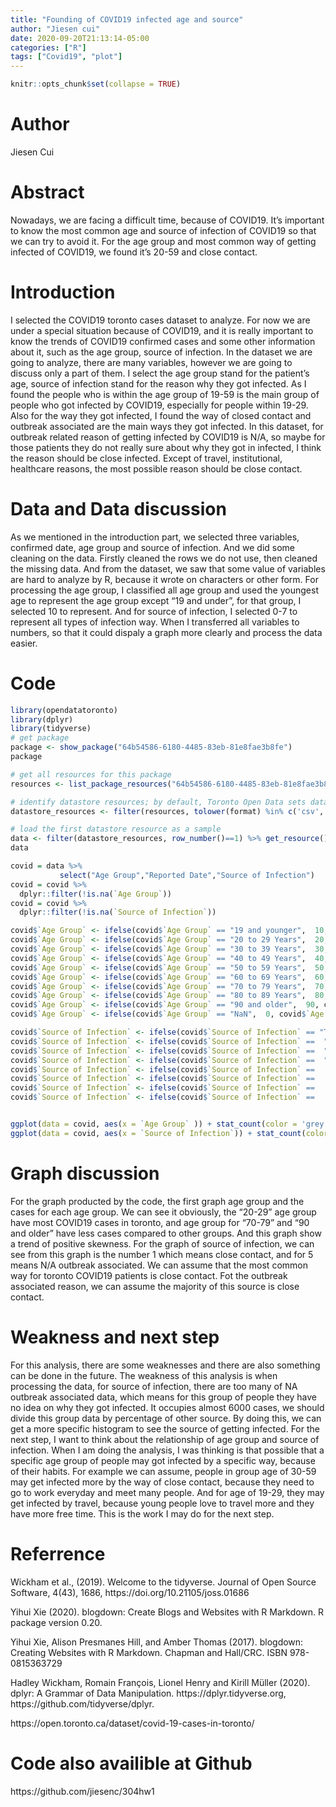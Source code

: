 ```yaml
---
title: "Founding of COVID19 infected age and source"
author: "Jiesen cui"
date: 2020-09-20T21:13:14-05:00
categories: ["R"]
tags: ["Covid19", "plot"]
---
```


```r
knitr::opts_chunk$set(collapse = TRUE)
```
# Author
Jiesen Cui


# Abstract
Nowadays, we are facing a difficult time, because of COVID19. It's important to know the most common age and source of infection of COVID19 so that we can try to avoid it. For the age group and most common way of getting infected of COVID19, we found it's 20-59 and close contact.

# Introduction
I selected the COVID19 toronto cases dataset to analyze. For now we are under a special situation because of COVID19, and it is really important to know the trends of COVID19 confirmed cases and some other information about it, such as the age group, source of infection. In the dataset we are going to analyze, there are many variables, however we are going to discuss only a part of them. I select the age group stand for the patient's age, source of infection stand for the reason why they got infected. As I found the people who is within the age group of 19-59 is the main group of people who got infected by COVID19, especially for people within 19-29. Also for the way they got infected, I found the way of closed contact and outbreak associated are the main ways they got infected. In this dataset, for outbreak related reason of getting infected by COVID19 is N/A, so maybe for those patients they do not really sure about why they got in infected, I think the reason should be close infected. Except of travel, institutional, healthcare reasons, the most possible reason should be close contact.

# Data and Data discussion
As we mentioned in the introduction part, we selected three variables, confirmed date, age group and source of infection. And we did some cleaning on the data. Firstly cleaned the rows we do not use, then cleaned the missing data. And from the dataset, we saw that some value of variables are hard to analyze by R, because it wrote on characters or other form. For processing the age group, I classified all age group and used the youngest age to represent the age group except "19 and under", for that group, I selected 10 to represent. And for source of infection, I selected 0-7 to represent all types of infection way. When I transferred all variables to numbers, so that it could dispaly a graph more clearly and process the data easier.




# Code 

```r

library(opendatatoronto)
library(dplyr)
library(tidyverse)
# get package
package <- show_package("64b54586-6180-4485-83eb-81e8fae3b8fe")
package

# get all resources for this package
resources <- list_package_resources("64b54586-6180-4485-83eb-81e8fae3b8fe")

# identify datastore resources; by default, Toronto Open Data sets datastore resource format to CSV for non-geospatial and GeoJSON for geospatial resources
datastore_resources <- filter(resources, tolower(format) %in% c('csv', 'geojson'))

# load the first datastore resource as a sample
data <- filter(datastore_resources, row_number()==1) %>% get_resource()
data

covid = data %>%
           select("Age Group","Reported Date","Source of Infection")
covid = covid %>% 
  dplyr::filter(!is.na(`Age Group`))
covid = covid %>% 
  dplyr::filter(!is.na(`Source of Infection`))

covid$`Age Group` <- ifelse(covid$`Age Group` == "19 and younger",  10, covid$`Age Group`);
covid$`Age Group` <- ifelse(covid$`Age Group` == "20 to 29 Years",  20, covid$`Age Group`);
covid$`Age Group` <- ifelse(covid$`Age Group` == "30 to 39 Years",  30, covid$`Age Group`);  
covid$`Age Group` <- ifelse(covid$`Age Group` == "40 to 49 Years",  40, covid$`Age Group`);  
covid$`Age Group` <- ifelse(covid$`Age Group` == "50 to 59 Years",  50, covid$`Age Group`);  
covid$`Age Group` <- ifelse(covid$`Age Group` == "60 to 69 Years",  60, covid$`Age Group`); 
covid$`Age Group` <- ifelse(covid$`Age Group` == "70 to 79 Years",  70, covid$`Age Group`);  
covid$`Age Group` <- ifelse(covid$`Age Group` == "80 to 89 Years",  80, covid$`Age Group`); 
covid$`Age Group` <- ifelse(covid$`Age Group` == "90 and older",  90, covid$`Age Group`); 
covid$`Age Group` <- ifelse(covid$`Age Group` == "NaN",  0, covid$`Age Group`); 

covid$`Source of Infection` <- ifelse(covid$`Source of Infection` == "Travel" , 0, covid$`Source of Infection`)
covid$`Source of Infection` <- ifelse(covid$`Source of Infection` ==  "Close contact", 1, covid$`Source of Infection`)
covid$`Source of Infection` <- ifelse(covid$`Source of Infection` ==  "Institutional" , 2, covid$`Source of Infection`)
covid$`Source of Infection` <- ifelse(covid$`Source of Infection` ==  "Healthcare"  , 3, covid$`Source of Infection`)
covid$`Source of Infection` <- ifelse(covid$`Source of Infection` ==   "Community"    , 4, covid$`Source of Infection`)
covid$`Source of Infection` <- ifelse(covid$`Source of Infection` ==   "N/A - Outbreak associated"    , 5, covid$`Source of Infection`)
covid$`Source of Infection` <- ifelse(covid$`Source of Infection` ==    "Unknown/Missing"   , 6, covid$`Source of Infection`)
covid$`Source of Infection` <- ifelse(covid$`Source of Infection` ==     "Pending"   , 7, covid$`Source of Infection`)


ggplot(data = covid, aes(x = `Age Group` )) + stat_count(color = 'grey',fill = 'pink')
ggplot(data = covid, aes(x = `Source of Infection`)) + stat_count(color = 'grey',fill = 'blue')


```

# Graph discussion
For the graph producted by the code, the first graph age group and the cases for each age group. We can see it obviously, the "20-29" age group have most COVID19 cases in toronto, and age group for "70-79" and "90 and older" have less cases compared to other groups. And this graph show a trend of positive skewness. For the graph of source of infection, we can see from this graph is the number 1 which means close contact, and for 5 means N/A outbreak associated. We can assume that the most common way for toronto COVID19 patients is close contact. Fot the outbreak associated reason, we can assume the majority of this source is close contact.

# Weakness and next step
For this analysis, there are some weaknesses and there are also something can be done in the future. The weakness of this analysis is when processing the data, for source of infection, there are too many of NA outbreak associated data, which means for this group of people they have no idea on why they got infected. It occupies almost 6000 cases, we should divide this group data by percentage of other source. By doing this, we can get a more specific histogram to see the source of getting infected. For the next step, I want to think about the relationship of age group and source of infection. When I am doing the analysis, I was thinking is that possible that a specific age group of people may got infected by a specific way, because of their habits. For example we can assume, people in group age of 30-59 may get infected more by the way of close contact, because they need to go to work everyday and meet many people. And for age of 19-29, they may get infected by travel, because young people love to travel more and they have more free time. This is the work I may do for the next step.

# Referrence
Wickham et al., (2019). Welcome to the tidyverse. Journal of Open Source Software, 4(43), 1686,
  https://doi.org/10.21105/joss.01686
  
Yihui Xie (2020). blogdown: Create Blogs and Websites with R Markdown. R package version 0.20.

  Yihui Xie, Alison Presmanes Hill, and Amber Thomas (2017). blogdown: Creating Websites with R
  Markdown. Chapman and Hall/CRC. ISBN 978-0815363729
  
Hadley Wickham, Romain François, Lionel Henry and Kirill Müller (2020). dplyr: A Grammar of Data
  Manipulation. https://dplyr.tidyverse.org, https://github.com/tidyverse/dplyr.

https://open.toronto.ca/dataset/covid-19-cases-in-toronto/

# Code also availible at Github
https://github.com/jiesenc/304hw1

